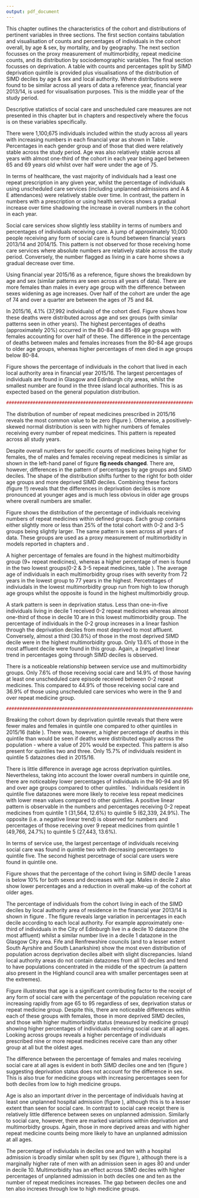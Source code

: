 ```yaml
---
output: pdf_document
---
```


\chapter{Results 1 - Descriptive statistics}\label{ch:results-1}
\thispagestyle{empty}

This chapter outlines the characteristics of the cohort and distributions of pertinent variables in three sections. The first section contains tabulation and visualisation of counts and percentages of individuals in the cohort overall, by age & sex, by mortality, and by geography.  The next section focusses on the proxy measurement of multimorbidity, repeat medicine counts, and its distribution by sociodemographic variables. The final section focusses on deprivation. A table with counts and percentages split by SIMD deprivation quintile is provided plus visualisations of the distribution of SIMD deciles by age & sex and local authority. Where distributions were found to be similar across all years of data a reference year, financial year 2013/14, is used for visualisation purposes. This is the middle year of the study period. 

Descriptive statistics of social care and unscheduled care measures are not presented in this chapter but in chapters \ref{ch:res2} and \ref{ch:res-3} respectively where the focus is on these variables specifically. 

\section{Age, sex, mortality, and geography}\label{sec:results1-descr}

\subsection{Participants}\label{subsec:results1-particp}

\begin{table}[h]
\centering
\resizebox{\textwidth}{!}{%
\begin{threeparttable}
\begin{tabular}{@{}llrrrrr@{}}
\toprule
\textbf{Variable} & \textbf{Value} & \textbf{2011/12} & \textbf{2012/13} & \textbf{2013/14} & \textbf{2014/15} & \textbf{2015/16} \\ \midrule
\textbf{N in cohort} &  & 870923 & 895113 & 908300 & 920647 & 924323 \\
\textbf{N died} &  & 35874 (4.1) & 41702 (4.7) & 39346 (4.3) & 42365 (4.6) & 37992 (4.1) \\
\textbf{Sex} & Male & 382598 (43.9) & 395927 (44.2) & 404478 (44.5) & 412128 (44.8) & 415968 (45.0) \\
\textbf{} & Female & 488325 (56.1) & 499186 (55.8) & 503822 (55.5) & 508519 (55.2) & 508355 (55.0) \\
\textbf{Age (years)} & Mean (SD) & 74.8 (7.4) & 74.7 (7.4) & 74.7 (7.4) & 74.7 (7.4) & 74.7 (7.4) \\
\textbf{Age group (years)} & 65-69 & 256764 (29.5) & 269044 (30.1) & 274946 (30.3) & 278708 (30.3) & 282563 (30.6) \\
\textbf{} & 70-74 & 206133 (23.7) & 208831 (23.3) & 211466 (23.3) & 214391 (23.3) & 215895 (23.4) \\
\textbf{} & 75-79 & 170455 (19.6) & 173475 (19.4) & 175402 (19.3) & 176749 (19.2) & 175279 (19.0) \\
\textbf{} & 80-84 & 124680 (14.3) & 127608 (14.3) & 128500 (14.1) & 130149 (14.1) & 130135 (14.1) \\
\textbf{} & 85-89 & 73705 (8.5) & 74938 (8.4) & 75992 (8.4) & 77620 (8.4) & 77694 (8.4) \\
\textbf{} & 90-94 & 30737 (3.5) & 32712 (3.7) & 33711 (3.7) & 34149 (3.7) & 33428 (3.6) \\
\textbf{} & 95 plus & 8449 (1.0) & 8505 (1.0) & 8283 (0.9) & 8881 (1.0) & 9329 (1.0) \\
\textbf{N with  \textgreater{}=1 repeat medicine} &  & 775647 (89.1) & 795502 (88.9) & 807927 (88.9) & 818717 (88.9) & 821862 (88.9) \\
\textbf{Receiving social care} &  & 88036 (10.1) & 95827 (10.7) & 95128 (10.1) & 106242 (11.1) & 107441 (11.6) \\
\textbf{Receiving home care} &  & 41642 (4.8) & 42149 (4.7) & 42746 (4.7) & 42232 (4.6) & 41172 (4.5) \\
\textbf{Resident in care home} &  & 36514 (4.4) & 33293 (4.0) & 31397 (3.7) & 29107 (3.3) & 28156 (3.2) \\
\textbf{\textgreater{}= 1 USC episode} &  & 259147 (29.8) & 272580 (30.5) & 270874 (29.8) & 289539 (31.4) & 285059 (30.8) \\
\textbf{\textgreater{}=1 hospital admission} &  & 133158 (15.3) & 141873 (15.8) & 141746 (15.6) & 147779 (16.1) & 145770 (15.8) \\
\textbf{\textgreater{}=1 A \& E attendance} &  & 172754 (19.8) & 181732 (20.3) & 184101 (20.3) & 190588 (20.7) & 185767 (20.1) \\ \bottomrule
\end{tabular}%
\begin{tablenotes}
\item All values n(\%) unless otherwise stated 
\item \emph{Column}-wise percentages within grouped variables
\end{tablenotes}
\end{threeparttable}%
}
\caption{Characteristics of study population}
\label{tab:results1-cohorttab}
\end{table}

There were 1,100,675 individuals included within the study across all years with increasing numbers in each financial year as shown in Table \ref{tab:results1-cohorttab}.  Percentages in each gender group and of those that died were relatively stable across the study period. Age was also relatively stable across all years with almost one-third of the cohort in each year being aged between 65 and 69 years old whilst over half were under the age of 75. 

In terms of healthcare, the vast majority of individuals had a least one repeat prescription in any given year, whilst the percentage of individuals using unscheduled care services (including unplanned admissions and A & E attendances) were relatively stable over time. In contrast, the pattern in \emph{absoloute} numbers with a prescription or using health services shows a gradual increase over time shadowing the increase in overall numbers in the cohort in each year.  

Social care services show slightly less stability in terms of numbers and percentages of individuals receiving care. A jump of approximately 10,000 people receiving any form of social care is found between financial years 2013/14 and 2014/15. This pattern is not observed for those receiving home care services where absolute numbers are relatively stable across the study period. Conversely, the number flagged as living in a care home shows a gradual decrease over time.   

\FloatBarrier
\subsection{Age and sex}\label{subsec:results1-age-sex}

\begin{figure}[]
  \centering
    \includegraphics{figures/chapter-results-1/02_age_sex_plot.png}
    \caption{Age and sex distribution. N = 924,323}
    \label{fig:results1-age-sex}
\end{figure}

Using financial year 2015/16 as a reference, figure \ref{fig:results1-age-sex} shows the breakdown by age and sex (similar patterns are seen across all years of data). There are more females than males in every age group with the difference between sexes widening as age increases. Over half of the cohort are under the age of 74 and over a quarter are between the ages of 75 and 84. 

\FloatBarrier
\subsection{Mortality}\label{subsec:results1-mortality}

\begin{figure}[h]
  \centering
    \includegraphics{figures/chapter-results-1/03_deaths_plot.png}
    \caption{Mortality. N = 37,992}
    \label{fig:results1-mortality}
\end{figure}

In 2015/16, 4.1% (37,992 individuals) of the cohort died. Figure \ref{fig:results1-mortality} shows how these deaths were distributed across age and sex groups (with similar patterns seen in other years). The highest percentages of deaths (approximately 20%) occurred in the 80-84 and 85-89 age groups with females accounting for over half of these. The difference in the percentage of deaths between males and females increases from the 80-84 age groups to older age groups, whereas higher percentages of men died in age groups below 80-84.


\FloatBarrier
\subsection{Local authorities}\label{subsec:results1-la}

Figure \ref{fig:results1-la} shows the percentage of individuals in the cohort that lived in each local authority area in financial year 2015/16. The largest percentages of individuals are found in Glasgow and Edinburgh city areas, whilst the smallest number are found in the three island local authorities. This is as expected based on the general population distribution. 

\begin{figure}[h]
  \centering
    \includegraphics{figures/chapter-results-1/04_la_count.png}
    \caption{Distribution of cohort by local authority. N = 924,323}
    \label{fig:results1-la}
\end{figure}

```r
##################################################################################################
```
\FloatBarrier
\section{Repeat medicines}\label{sec:results1-mm-meds}
\subsection{Distribution by sex}\label{subsec:results1-meds-sex}

The distribution of number of repeat medicines prescribed in 2015/16 reveals the most common value to be zero (figure \ref{fig:results1-meds-hist}). Otherwise, a positively-skewed normal distribution is seen with higher numbers of females receiving every number of repeat medicines. This pattern is repeated across all study years.     

\begin{figure}[h]
  \centering
    \includegraphics{figures/chapter-results-1/10_total_meds_hist_2.png}
    \caption{Number of individuals receiving specific counts of repeat medicines. N = 908,295}
    \label{fig:results1-meds-hist}
\end{figure}

\FloatBarrier
\subsection{Percentage by sex, age group, and deprivation}\label{subsec:results1-meds-age}

\begin{figure}[h]
  \centering
    \includegraphics{figures/chapter-results-1/12_meds_age_count_plot.png}
    \caption{Repeat medicine proportion by age group}
    \label{fig:results1-meds-age-grp}
\end{figure}

Despite overall numbers for specific counts of medicines being higher for females, the \emph{percentage} of males and females receiving repeat medicines is similar as shown in the left-hand panel of figure \ref{fig:results1-meds-age-grp} **fig needs changed**. There are, however, differences in the pattern of percentages by age groups and SIMD deciles. The shape of the distribution shifts further to the right for both older age groups and more deprived SIMD deciles. Combining these factors (figure !!) reveals that the differences in deprivation deciles is more pronounced at younger ages and is much less obvious in older age groups where overall numbers are smaller.    

\begin{figure}[h]
  \centering
    \includegraphics{figures/chapter-results-1/11_meds_simd_count_plot.png}
    \caption{Repeat medicine proportion by SIMD decile}
    \label{fig:results1-meds-simd}
\end{figure}

\FloatBarrier
\subsection{Multimorbidity (repeat medicine) groups}\label{subsec:results1-meds}

\begin{figure}[h]
  \centering
    \includegraphics{figures/chapter-results-1/08_pis_group_plot.png}
    \caption{Distribution of repeat medicines by group (labelling needs changed)}
    \label{fig:results1-meds-grp}
\end{figure}

Figure \ref{fig:results1-meds-grp} shows the distribution of the percentage of individuals receiving numbers of repeat medicines within defined groups. Each group contains either slightly more or less than 25% of the total cohort with 0-2 and 3-5 groups being slightly larger. The same pattern is seen across all years of data. These groups are used as a proxy measurement of multimorbidity in models reported in chapters \ref{ch:res2} and \ref{ch:res-3}. 

\begin{table}[]
\centering
\resizebox{\textwidth}{!}{%
\begin{threeparttable}
\begin{tabular}{@{}llrrrrr@{}}
\toprule
\textbf{Variable} & \textbf{Value} & \textbf{\begin{tabular}[c]{@{}r@{}}Repeat Meds:\\ 0-2\end{tabular}} & \textbf{\begin{tabular}[c]{@{}r@{}}Repeat Meds:\\ 3-5\end{tabular}} & \textbf{\begin{tabular}[c]{@{}r@{}}Repeat Meds:\\ 6-8\end{tabular}} & \textbf{\begin{tabular}[c]{@{}r@{}}Repeat Meds:\\ 9+\end{tabular}} & \textbf{Total} \\ \midrule
\textbf{Sex} & Male & 117562 (28.3) & 119689 (28.8) & 94790 (22.8) & 83927 (20.2) & 415968 \\
\textbf{} & Female & 132807 (26.1) & 141500 (27.8) & 116330 (22.9) & 117718 (23.2) & 508355 \\
\textbf{Mortality} & Dead & 8326 (21.9) & 9182 (24.2) & 8657 (22.8) & 11827 (31.1) & 37992 \\
\textbf{} & Alive & 242043 (27.3) & 252007 (28.4) & 202463 (22.8) & 189818 (21.4) & 886331 \\
\textbf{Age} & Mean (SD) & 72 (6.3) & 74.4 (7.2) & 76.3 (7.6) & 77 (7.5) &  \\
\textbf{Age group} & 65-69 & 113437 (40.1) & 81178 (28.7) & 48460 (17.2) & 39488 (14.0) & 282563 \\
\textbf{} & 70-74 & 63704 (29.5) & 64409 (29.8) & 46413 (21.5) & 41369 (19.2) & 215895 \\
\textbf{} & 75-79 & 36591 (20.9) & 50161 (28.6) & 44150 (25.2) & 44377 (25.3) & 175279 \\
\textbf{} & 80-84 & 20398 (15.7) & 34397 (26.4) & 36557 (28.1) & 38783 (29.8) & 130135 \\
\textbf{} & 85-89 & 10337 (13.3) & 19841 (25.5) & 22793 (29.3) & 24723 (31.8) & 77694 \\
\textbf{} & 90-94 & 4479 (13.4) & 8612 (25.8) & 10033 (30.0) & 10304 (30.8) & 33428 \\
\textbf{} & 95 plus & 1423 (15.3) & 2591 (27.8) & 2714 (29.1) & 2601 (27.9) & 9329 \\
\textbf{SIMD Decile} & 1 & 14317 (18.6) & 18460 (24.0) & 19313 (25.1) & 24980 (32.4) & 77070 \\
\textbf{} & 2 & 17247 (20.2) & 21936 (25.7) & 21373 (25.0) & 24786 (29.0) & 85342 \\
\textbf{} & 3 & 20252 (21.3) & 25209 (26.6) & 23726 (25.0) & 25734 (27.1) & 94921 \\
\textbf{} & 4 & 23053 (23.9) & 26627 (27.7) & 23088 (24.0) & 23532 (24.4) & 96300 \\
\textbf{} & 5 & 25748 (26.1) & 27977 (28.4) & 22904 (23.3) & 21834 (22.2) & 98463 \\
\textbf{} & 6 & 28867 (28.9) & 28914 (29.0) & 22146 (22.2) & 19940 (20.0) & 99867 \\
\textbf{} & 7 & 29569 (30.9) & 27851 (29.1) & 20850 (21.8) & 17415 (18.2) & 95685 \\
\textbf{} & 8 & 28977 (31.3) & 27783 (30.0) & 19723 (21.3) & 15981 (17.3) & 92464 \\
\textbf{} & 9 & 30020 (32.3) & 28256 (30.4) & 19781 (21.3) & 15005 (16.1) & 93062 \\
\textbf{} & 10 & 32319 (35.5) & 28176 (30.9) & 18216 (20.0) & 12438 (13.6) & 91149 \\
\textbf{Any form of Social Care} & No Social Care & 241929 (29.6) & 240595 (29.5) & 181094 (22.2) & 153264 (18.8) & 816882 \\
\textbf{} & Social Care & 8440 (7.9) & 20594 (19.2) & 30026 (27.9) & 48381 (45.0) & 107441 \\
\textbf{Any USC episode} & No USC & 209153 (32.7) & 196097 (30.7) & 137476 (21.5) & 96538 (15.1) & 639264 \\
\textbf{} & USC & 41216 (14.5) & 65092 (22.8) & 73644 (25.8) & 105107 (36.9) & 285059 \\ \bottomrule
\end{tabular}%
\begin{tablenotes}
\item All values n(\%) unless otherwise stated 
\item \emph{Row}-wise percentages within grouped variables
\item USC = Unscheduled care
\end{tablenotes}
\end{threeparttable}%
}
\caption{Cohort 2013/14 by Multimorbidity (repeat medicine) groups}
\label{tab:res1-mmgroups}
\end{table}


A higher percentage of females are found in the highest multimorbidity group (9+ repeat medicines), whereas a higher percentage of men is found in the two lowest groups(0-2 & 3-5 repeat medicines, table \ref{tab:res1-mmgroups}). The average age of individuals in each multimorbidity group rises with severity from 72 years in the lowest group to 77 years in the highest. Percetntages of indiviudals in the lowest multimorbidity group run from high to low thorugh age groups whilst the opposite is found in the highest multimorbidiy group.   

A stark pattern is seen in deprivation status. Less than one-in-five individuals living in decile 1 received 0-2 repeat medicines whereas almost one-third of those in decile 10 are in this lowest multimorbidity group. The percentage of individuals in the 0-2 group increases in a linear fashion through the deprivation deciles from most deprived to most affluent. Conversely, almost a third (30.8%) of those in the most deprived SIMD decile were in the highest multimorbidity group. Only 13.6% of those in the most affluent decile were found in this group. Again, a (negative) linear trend in percentages going through SIMD deciles is observed. 

There is a noticeable relationship between service use and multimorbidity groups. Only 7.6% of those receiving social care and 14.9% of those having at least one unscheduled care episode received between 0-2 repeat medicines. This compared to 44.9% of those receiving social care and 36.9% of those using unscheduled care services who were in the 9 and over repeat medicine group. 

```r
##################################################################################################
```

\FloatBarrier
\section{Deprivation}\label{sec:results1-deprivation}


\subsection{Participants}\label{subsec:dep-parps}

\begin{table}[h]
\centering
\resizebox{\textwidth}{!}{%
\begin{threeparttable}
\begin{tabular}{@{}llrrrrrr@{}}
\toprule
\textbf{Variable} & \textbf{Value} & \textbf{\begin{tabular}[c]{@{}r@{}}Quintile 1\\ (most deprived)\end{tabular}} & \textbf{Quintile 2} & \textbf{Quintile 3} & \textbf{Quintile 4} & \textbf{\begin{tabular}[c]{@{}r@{}}Quintile 5\\ (most affluent)\end{tabular}} & \textbf{Total} \\ \midrule
\textbf{Sex} & Male & 71081 (17.1) & 83977 (20.2) & 89996 (21.6) & 86628 (20.8) & 84286 (20.3) & 415968 \\
\textbf{} & Female & 91331 (18.0) & 107244 (21.1) & 108334 (21.3) & 101521 (20.0) & 99925 (19.7) & 508355 \\
\textbf{Mortality} & Died & 8398 (22.1) & 8688 (22.9) & 8099 (21.3) & 6848 (18.0) & 5959 (15.7) & 37992 \\
\textbf{} & Alive & 154014 (17.4) & 182533 (20.6) & 190231 (21.5) & 181301 (20.5) & 178252 (20.1) & 886331 \\
\textbf{Age} & Mean (SD) & 74.7 (7.3) & 74.9 (7.4) & 74.7 (7.4) & 74.6 (7.4) & 74.7 (7.5) &  \\
\textbf{Age group} & 65-69 & 48977 (17.3) & 56371 (19.9) & 60557 (21.4) & 59224 (21.0) & 57434 (20.3) & 282563 \\
\textbf{} & 70-74 & 37526 (17.4) & 44042 (20.4) & 46823 (21.7) & 44840 (20.8) & 42664 (19.8) & 215895 \\
\textbf{} & 75-79 & 31883 (18.2) & 37192 (21.2) & 37658 (21.5) & 34598 (19.7) & 33948 (19.4) & 175279 \\
\textbf{} & 80-84 & 23666 (18.2) & 28274 (21.7) & 27279 (21.0) & 25350 (19.5) & 25566 (19.6) & 130135 \\
\textbf{} & 85-89 & 13338 (17.2) & 16545 (21.3) & 16579 (21.3) & 15570 (20.0) & 15662 (20.2) & 77694 \\
\textbf{} & 90-94 & 5533 (16.6) & 6968 (20.8) & 7352 (22.0) & 6639 (19.9) & 6936 (20.7) & 33428 \\
\textbf{} & 95 plus & 1489 (16.0) & 1829 (19.6) & 2082 (22.3) & 1928 (20.7) & 2001 (21.4) & 9329 \\
\textbf{Total repeat medicines} & Mean (SD) & 6.6 (4.4) & 6 (4.2) & 5.4 (4.1) & 5 (3.9) & 4.6 (3.7) &  \\
\textbf{Medicines group} & 0-2 & 31564 (12.6) & 43305 (17.3) & 54615 (21.8) & 58546 (23.4) & 62339 (24.9) & 250369 \\
\textbf{} & 03-May & 40396 (15.5) & 51836 (19.8) & 56891 (21.8) & 55634 (21.3) & 56432 (21.6) & 261189 \\
\textbf{} & 06-Aug & 40686 (19.3) & 46814 (22.2) & 45050 (21.3) & 40573 (19.2) & 37997 (18.0) & 211120 \\
\textbf{} & 9+ & 49766 (24.7) & 49266 (24.4) & 41774 (20.7) & 33396 (16.6) & 27443 (13.6) & 201645 \\
\textbf{Receiving social care} &  & 24848 (23.1) & 27209 (25.3) & 22531 (21.0) & 18033 (16.8) & 14820 (13.8) & 107441 \\
\textbf{Receiving home care} &  & 10063 (24.4) & 10482 (25.5) & 8504 (20.7) & 6694 (16.3) & 5429 (13.2) & 41172 \\
\textbf{\textgreater{}=1 epsiode USC} &  & 59898 (21.0) & 63211 (22.2) & 59044 (20.7) & 52933 (18.6) & 49973 (17.5) & 285059 \\
\textbf{\textgreater{}= 1 unplanned hospital admission} &  & 33362 (22.9) & 33625 (23.1) & 30222 (20.7) & 25601 (17.6) & 22960 (15.8) & 145770 \\
\textbf{\textgreater{}= 1 A \& E attendance} &  & 41212 (22.2) & 42645 (23.0) & 37409 (20.1) & 32794 (17.7) & 31707 (17.1) & 185767 \\ \bottomrule
\end{tabular}%
\begin{tablenotes}
\item All values n(\%) unless otherwise stated 
\item \emph{Row}-wise percentages within grouped variables
\item USC = Unscheduled care
\end{tablenotes}
\end{threeparttable}%
}
\caption{Characteristics of study population by deprivation quintile 2013/14. N = 908,295}
\label{tab:results1-deprivation}
\end{table}

Breaking the cohort down by deprivation quintile reveals that there were fewer males and females in quintile one compared to other quintiles in 2015/16 (table \ref{tab:results1-deprivation}). There was, however, a higher percentage of deaths in this quintile than would be seen if deaths were distributed equally across the population - where a value of 20% would be expected. This pattern is also present for quintiles two and three. Only 15.7% of individuals resident in quintile 5 datazones died in 2015/16. 

There is little difference in average age across deprivation quintiles. Nevertheless, taking into account the lower overall numbers in quintile one, there are noticeabley lower percentages of individuals in the 90-94 and 95 and over age groups compared to other quintiles.
`
Individuals resident in quintile five datazones were more likely to receive less repeat medicines with lower mean values compared to other quintiles. A positive linear pattern is observable in the numbers and percentages receiving 0-2 repeat medicines from quintile 1 (31,564, 12.6%) to quintile 5 (62,339, 24.9%). The opposite (i.e. a negative linear trend) is observed for numbers and percentages of those receiving over 9 repeat medicines from quintile 1 (49,766, 24.7%) to quintile 5 (27,443, 13.6%). 

In terms of service use, the largest percentage of individuals receiving social care was found in quintile two with decreasing percentages to quintile five. The second highest percetnage of social care users were found in quintile one. 

\FloatBarrier
\subsection{Deprivation by age and sex}\label{subsec:dep-agesex}

\begin{figure}[h]
  \centering
    \includegraphics{figures/chapter-results-1/06_age_sex_simd_plot.png}
    \caption{Breakdown of population by age group, sex, and SIMD decile (Decile 1 - most deprived)}
    \label{fig:results1-age_simd}
\end{figure}

Figure \ref{fig:results1-age_simd} shows that the percentage of the cohort living in SIMD decile 1 areas is below 10% for both sexes and decreases with age. Males in decile 2 also show lower percentages and a reduction in overall make-up of the cohort at older ages.  

\FloatBarrier
\subsection{Deprivation by local authority}\label{subsec:dep-la}

The percentage of individuals from the cohort living in each of the SIMD deciles by local authority area of residence in the financial year 2013/14 is shown in figure \ref{fig:results1-la-simd}. The figure reveals large variation in percentages in each decile according to each local authority. For example approximately one-third of individuals in the City of Edinburgh live in a decile 10 datazone (the most affluent) whilst a similar number live in a decile 1 datazone in the Glasgow City area. Fife and Renfrewshire councils (and to a lesser extent South Ayrshire and South Lanarkshire) show the most even distribution of population across deprivation deciles albeit with slight discrepancies. Island local authority areas do not contain datazones from all 10 deciles and tend to have populations concentrated in the middle of the spectrum (a pattern also present in the Highland council area with smaller percentages seen at the extremes).    

\begin{figure}[h]
  \centering
    \includegraphics{figures/chapter-results-1/05_simd_la.png}
    \caption{Distribution of cohort by local authority and SIMD decile (Decile 1 - most deprived)}
    \label{fig:results1-la-simd}
\end{figure}

\FloatBarrier
\section{Social Care}\label{sec:res1-sc}

\begin{figure}[h]
  \centering
    \includegraphics{figures/chapter-results-1/13_comb_3.png}
    \caption{Receipt of social care (a)}
    \label{fig:results1-sc-demos}
\end{figure}

Figure \ref{fig:results1-sc-demos} illustrates that age is a significant contributing factor to the receipt of any form of social care with the percentage of the population receiving care increasing rapidly from age 65 to 95 regardless of sex, deprivation status or repeat medicine group. Despite this, there are noticeable differences within each of these groups with females, those in more deprived SIMD deciles, and those with higher multimorbidity status (measured by medicine group) showing higher percentages of individuals receiving social care at all ages. Looking across groups reveals a higher percentage of individuals prescribed nine or more repeat medicines receive care than any other group at all but the oldest ages.   

The difference between the percentage of females and males receiving social care at all ages is evident in both SIMD deciles one and ten (figure \ref{fig:results1-sc-simd-split}) suggesting deprivation status does not account for the difference in sex. This is also true for medicine groups with increasing percentages seen for both deciles from low to high medicine groups.  

\begin{figure}[h]
  \centering
    \includegraphics{figures/chapter-results-1/13_comb_4.png}
    \caption{Receipt of social care (b)}
    \label{fig:results1-sc-simd-split}
\end{figure}

\FloatBarrier
\section{Unplanned hospital admission}\label{sec:res1-adm}

\begin{figure}[h]
  \centering
    \includegraphics{figures/chapter-results-1/13_comb_1.png}
    \caption{Unplanned hospital admission (a)}
    \label{fig:results1-adm-demos}
\end{figure}

Age is also an important driver in the percentage of individuals having at least one unplanned hospital admission (figure \ref{fig:results1-adm-demos}), although this is to a lesser extent than seen for social care. In contrast to social care receipt there is relatively little difference between sexes on unplanned admission. Similarly to social care, however, there are marked variations within deprivation and multimorbidty groups. Again, those in more deprived areas and with higher repeat medicine counts being more likely to have an unplanned admission at all ages.

The percentage of indiviudals in deciles one and ten with a hospital admission is broadly similar when split by sex (figure \ref{fig:results1-adm-simd-split}), although there is a marginally higher rate of men with an admission seen in ages 80 and under in decile 10. Multimorbidity has an effect across SIMD deciles with higher percentages of unplanned admission in both deciles one and ten as the number of repeat medicines increases. The gap between deciles one and ten also increses through low to high medicine groups. 

\begin{figure}[h]
  \centering
    \includegraphics{figures/chapter-results-1/13_comb_2.png}
    \caption{Unplanned hospital admission (b)}
    \label{fig:results1-adm-simd-split}
\end{figure}
